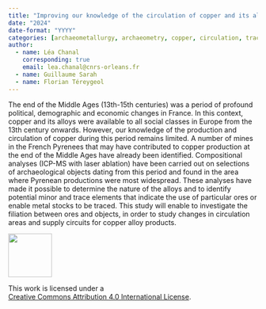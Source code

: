 ```yaml
---
title: "Improving our knowledge of the circulation of copper and its alloys: the case of the French Pyrenees at the end of the Middle Ages"
date: "2024"
date-format: "YYYY"
categories: [archaeometallurgy, archaeometry, copper, circulation, trace elements, Middle Ages]
author: 
  - name: Léa Chanal
    corresponding: true
    email: lea.chanal@cnrs-orleans.fr
  - name: Guillaume Sarah
  - name: Florian Téreygeol
---
```


The end of the Middle Ages (13th-15th centuries) was a period of profound political, demographic and economic changes in France. In this context, copper and its alloys were available to all social classes in Europe from the 13th century onwards. However, our knowledge of the production and circulation of copper during this period remains limited. A number of mines in the French Pyrenees that may have contributed to copper production at the end of the Middle Ages have already been identified. Compositional analyses (ICP-MS with laser ablation) have been carried out on selections of archaeological objects dating from this period and found in the area where Pyrenean productions were most widespread. These analyses have made it possible to determine the nature of the alloys and to identify potential minor and trace elements that indicate the use of particular ores or enable metal stocks to be traced. This study will enable to investigate the filiation between ores and objects, in order to study changes in circulation areas and supply circuits for copper alloy products.

::: {layout="[ 20 , 85 ]"}

::: {#column-image}
[![](https://i.creativecommons.org/l/by/4.0/88x31.png){width=88}](http://creativecommons.org/licenses/by/4.0/)
:::

::: {#column-text}
This work is licensed under a<br>[Creative Commons Attribution 4.0 International License](https://creativecommons.org/licenses/by/4.0/).
:::

:::
